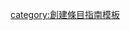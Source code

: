 {{DISPLAYTITLE:關注度}}
{{Article wizard|1=linked|2=linked|3=boxed|4=plain|5=plain|6=plain|content=

维基百科不会收录世界上的每一个人，每一条街道，每一本书或每一家公司。维基社群通过共识决定，只有符合一定“知名度”的主题概念，才能拥有'''单独的条目'''，否则可能只适宜作为别的条目的一部分。这样的“知名度”概念在维基百科被称为“'''关注度'''”。[[WP:关注度|关注度指引]]大致规定了适宜为什么样的主题概念创立'''专门论述它的单独条目'''。
#条目对应的主题概念必须得到'''[[WP:可靠来源|独立可靠来源]]的有效介绍'''，才'''可能'''具备关注度。
#关注度应当是'''长久持续'''的，一时的社会关注不能说明关注度。
#某个主题概念具有足够关注度，'''不能'''用来推出它的子概念、附属概念或连带概念有足够关注度。比如某明星有关注度不能说明他养的宠物有关注度；某名人有关注度不能说明他的子女亲属有关注度；某个小说、游戏、影视作品有关注度，不能说明其中的人物、背景设定等有关注度。
详尽的关注度定义与判定方式，请参见'''[[WP:关注度|关注度指引]]'''。如果您不能确定您要创建的条目是否满足关注度的要求，'''[[WP:互助客栈/其他|请点击前往互助客栈]]'''留言请求帮助。

如果您确定您要创建的条目满足关注度的要求，请点击右侧“下一步”按钮了解更多。

| nextstep = {{Article wizard/button wizard|image size=25px|來源|下一步|ui-button-green}}{{Article wizard/button wizard|image size=25px|主題|上一步}}
}}<noinclude>[[category:創建條目指南模板]]</noinclude>